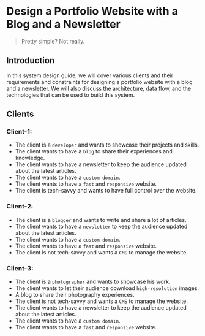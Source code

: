 # Design a Portfolio Website with a Blog and a Newsletter

> Pretty simple? Not really.

## Introduction

In this system design guide, we will cover various clients and their requirements and constraints for designing a portfolio website with a blog and a newsletter. We will also discuss the architecture, data flow, and the technologies that can be used to build this system.

## Clients

### Client-1:

- The client is a `developer` and wants to showcase their projects and skills.
- The client wants to have a `blog` to share their experiences and knowledge.
- The client wants to have a newsletter to keep the audience updated about the latest articles.
- The client wants to have a `custom domain`.
- The client wants to have a `fast` and `responsive` website.
- The client is tech-savvy and wants to have full control over the website.

### Client-2:

- The client is a `blogger` and wants to write and share a lot of articles.
- The client wants to have a `newsletter` to keep the audience updated about the latest articles.
- The client wants to have a `custom domain`.
- The client wants to have a `fast` and `responsive` website.
- The client is not tech-savvy and wants a `CMS` to manage the website.

### Client-3:

- The client is a `photographer` and wants to showcase his work.
- The client wants to let their audience download `high-resolution` images.
- A blog to share their photography experiences.
- The client is not tech-savvy and wants a `CMS` to manage the website.
- The client wants to have a newsletter to keep the audience updated about the latest articles.
- The client wants to have a `custom domain`.
- The client wants to have a `fast` and `responsive` website.
